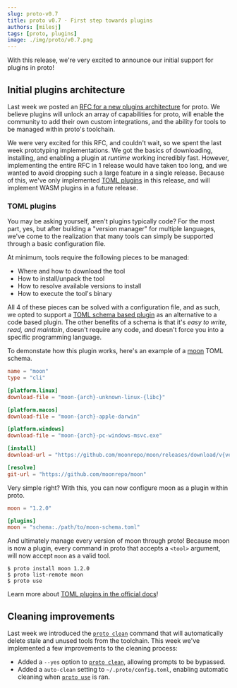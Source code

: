 ```yaml
---
slug: proto-v0.7
title: proto v0.7 - First step towards plugins
authors: [milesj]
tags: [proto, plugins]
image: ./img/proto/v0.7.png
---
```


With this release, we're very excited to announce our initial support for plugins in proto!

<!--truncate-->

## Initial plugins architecture

Last week we posted an [RFC for a new plugins architecture](./proto-v0.6#rfc-plugins-system) for
proto. We believe plugins will unlock an array of capabilities for proto, will enable the community
to add their own custom integrations, and the ability for tools to be managed within proto's
toolchain.

We were very excited for this RFC, and couldn't wait, so we spent the last week prototyping
implementations. We got the basics of downloading, installing, and enabling a plugin at _runtime_
working incredibly fast. However, implementing the entire RFC in 1 release would have taken too
long, and we wanted to avoid dropping such a large feature in a single release. Because of this,
we've only implemented [TOML plugins](/docs/proto/plugins#toml-plugin) in this release, and will
implement WASM plugins in a future release.

### TOML plugins

You may be asking yourself, aren't plugins typically code? For the most part, yes, but after
building a "version manager" for multiple languages, we've come to the realization that many tools
can simply be supported through a basic configuration file.

At minimum, tools require the following pieces to be managed:

- Where and how to download the tool
- How to install/unpack the tool
- How to resolve available versions to install
- How to execute the tool's binary

All 4 of these pieces can be solved with a configuration file, and as such, we opted to support a
[TOML schema based plugin](/docs/proto/plugins#toml-plugin) as an alternative to a code based
plugin. The other benefits of a schema is that it's _easy to write, read, and maintain_, doesn't
require any code, and doesn't force you into a specific programming language.

To demonstate how this plugin works, here's an example of a [moon](/moon) TOML schema.

```toml title="moon-schema.toml"
name = "moon"
type = "cli"

[platform.linux]
download-file = "moon-{arch}-unknown-linux-{libc}"

[platform.macos]
download-file = "moon-{arch}-apple-darwin"

[platform.windows]
download-file = "moon-{arch}-pc-windows-msvc.exe"

[install]
download-url = "https://github.com/moonrepo/moon/releases/download/v{version}/{download_file}"

[resolve]
git-url = "https://github.com/moonrepo/moon"
```

Very simple right? With this, you can now configure moon as a plugin within proto.

```toml title=".prototools"
moon = "1.2.0"

[plugins]
moon = "schema:./path/to/moon-schema.toml"
```

And ultimately manage every version of moon through proto! Because moon is now a plugin, every
command in proto that accepts a `<tool>` argument, will now accept `moon` as a valid tool.

```shell
$ proto install moon 1.2.0
$ proto list-remote moon
$ proto use
```

Learn more about [TOML plugins in the official docs](/docs/proto/plugins#toml-plugin)!

## Cleaning improvements

Last week we introduced the [`proto clean`](/docs/proto/commands/clean) command that will
automatically delete stale and unused tools from the toolchain. This week we've implemented a few
improvements to the cleaning process:

- Added a `--yes` option to [`proto clean`](/docs/proto/commands/clean), allowing prompts to be
  bypassed.
- Added a `auto-clean` setting to `~/.proto/config.toml`, enabling automatic cleaning when
  [`proto use`](/docs/proto/commands/use) is ran.
